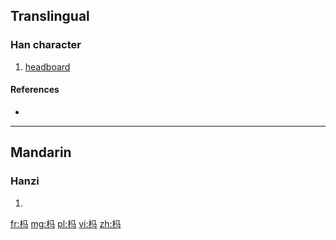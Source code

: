 {{also|榪}}
==Translingual==

===Han character===
{{Han char|rn=75|rad=木|as=03|sn=7|four=|canj=木弓女一 (DNVM)|ids=⿰[[木]][[马]]}}

# [[headboard]]

====References====
* {{Han ref|kx=0513.011|hdz=21163.041|uh=6769|ud=26473}}

----

==Mandarin==

===Hanzi===
{{cmn-hanzi|tra=榪|pin=[[mà]] ([[ma4]])|wg=ma<sup>4</sup>}}

# {{defn|lang=cmn|sort=木03}}

[[fr:杩]]
[[mg:杩]]
[[pl:杩]]
[[vi:杩]]
[[zh:杩]]